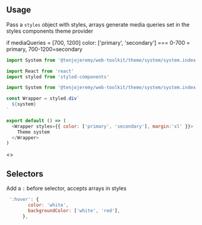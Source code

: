 
<Meta title='Theme|System' />

## Usage

Pass a `styles` object with styles, arrays generate media queries set in the styles components theme provider

if mediaQueries = [700, 1200]  color: ['primary', 'secondary'] === 0-700 = primary, 700-1200=secondary

```js
import System from '@tenjojeremy/web-toolkit/theme/system/system.index'
 ```

```js
import React from 'react'
import styled from 'styled-components'

import System from '@tenjojeremy/web-toolkit/theme/system/system.index'

const Wrapper = styled.div`
  ${system}
`

export default () => (
  <Wrapper styles={{ color: ['primary', 'secondary'], margin:'xl' }}>
    Theme system
  </Wrapper>
)

 ```

<Preview>
<Story name='example'>
   <>
    <Example />
  </>
</Story>
</Preview>


## Selectors

Add a `:` before selector, accepts arrays in styles 

```js 
 ':hover': {
        color: 'white',
        backgroundColor: ['white', 'red'],
      },
```